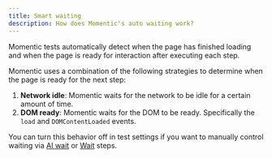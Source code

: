```yaml
---
title: Smart waiting
description: How does Momentic's auto waiting work?
---
```


Momentic tests automatically detect when the page has finished loading and when the page is ready for interaction after executing each step.

Momentic uses a combination of the following strategies to determine when the page is ready for the next step:

1. **Network idle**: Momentic waits for the network to be idle for a certain amount of time.
2. **DOM ready**: Momentic waits for the DOM to be ready. Specifically the `load` and `DOMContentLoaded` events.

You can turn this behavior off in test settings if you want to manually control waiting via [AI wait](/steps/ai-wait) or [Wait](/steps/wait) steps.
